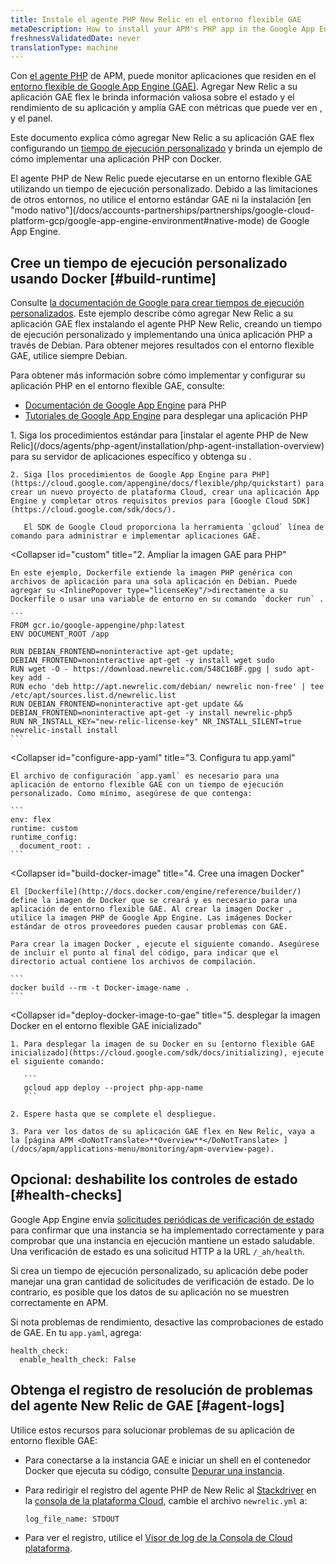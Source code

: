 ```yaml
---
title: Instale el agente PHP New Relic en el entorno flexible GAE
metaDescription: How to install your APM's PHP app in the Google App Engine (GAE) flexible environment.
freshnessValidatedDate: never
translationType: machine
---
```


Con [el agente PHP](/docs/agents/php-agent/getting-started/introduction-new-relic-php) de APM, puede monitor aplicaciones que residen en el [entorno flexible de Google App Engine (GAE)](https://cloud.google.com/appengine/docs/flexible/php/). Agregar New Relic a su aplicación GAE flex le brinda información valiosa sobre el estado y el rendimiento de su aplicación y amplía GAE con métricas que puede ver en [<InlinePopover type="apm"/>](/docs/apm/new-relic-apm/getting-started/introduction-new-relic-apm), [<InlinePopover type="browser"/>](/docs/browser/new-relic-browser/getting-started/introduction-new-relic-browser)y el panel.

Este documento explica cómo agregar New Relic a su aplicación GAE flex configurando un [tiempo de ejecución personalizado](https://cloud.google.com/appengine/docs/flexible/custom-runtimes/about-custom-runtimes) y brinda un ejemplo de cómo implementar una aplicación PHP con Docker.

<Callout variant="important">
  El agente PHP de New Relic puede ejecutarse en un entorno flexible GAE utilizando un tiempo de ejecución personalizado. Debido a las limitaciones de otros entornos, no utilice el entorno estándar GAE ni la instalación [en "modo nativo"](/docs/accounts-partnerships/partnerships/google-cloud-platform-gcp/google-app-engine-environment#native-mode) de Google App Engine.
</Callout>

## Cree un tiempo de ejecución personalizado usando Docker [#build-runtime]

Consulte [la documentación de Google para crear tiempos de ejecución personalizados](https://cloud.google.com/appengine/docs/flexible/custom-runtimes/build). Este ejemplo describe cómo agregar New Relic a su aplicación GAE flex instalando el agente PHP New Relic, creando un tiempo de ejecución personalizado y implementando una única aplicación PHP a través de Debian. Para obtener mejores resultados con el entorno flexible GAE, utilice siempre Debian.

Para obtener más información sobre cómo implementar y configurar su aplicación PHP en el entorno flexible GAE, consulte:

* [Documentación de Google App Engine](https://cloud.google.com/appengine/docs/flexible/php/) para PHP
* [Tutoriales de Google App Engine](https://cloud.google.com/appengine/docs/flexible/php/tutorials) para desplegar una aplicación PHP

<CollapserGroup>
  <Collapser
    id="setup-gae"
    title="1. Configure el proyecto GAE e instale dependencia"
  >
    1. Siga los procedimientos estándar para [instalar el agente PHP de New Relic](/docs/agents/php-agent/installation/php-agent-installation-overview) para su servidor de aplicaciones específico y obtenga su <InlinePopover type="licenseKey"/>.

    2. Siga [los procedimientos de Google App Engine para PHP](https://cloud.google.com/appengine/docs/flexible/php/quickstart) para crear un nuevo proyecto de plataforma Cloud, crear una aplicación App Engine y completar otros requisitos previos para [Google Cloud SDK](https://cloud.google.com/sdk/docs/).

       El SDK de Google Cloud proporciona la herramienta `gcloud` línea de comando para administrar e implementar aplicaciones GAE.
  </Collapser>

  <Collapser
    id="custom"
    title="2. Ampliar la imagen GAE para PHP"
  >
    En este ejemplo, Dockerfile extiende la imagen PHP genérica con archivos de aplicación para una sola aplicación en Debian. Puede agregar su <InlinePopover type="licenseKey"/>directamente a su Dockerfile o usar una variable de entorno en su comando `docker run` .

    ```
    FROM gcr.io/google-appengine/php:latest
    ENV DOCUMENT_ROOT /app

    RUN DEBIAN_FRONTEND=noninteractive apt-get update; DEBIAN_FRONTEND=noninteractive apt-get -y install wget sudo
    RUN wget -O - https://download.newrelic.com/548C16BF.gpg | sudo apt-key add -
    RUN echo 'deb http://apt.newrelic.com/debian/ newrelic non-free' | tee /etc/apt/sources.list.d/newrelic.list
    RUN DEBIAN_FRONTEND=noninteractive apt-get update && DEBIAN_FRONTEND=noninteractive apt-get -y install newrelic-php5
    RUN NR_INSTALL_KEY="new-relic-license-key" NR_INSTALL_SILENT=true newrelic-install install
    ```
  </Collapser>

  <Collapser
    id="configure-app-yaml"
    title="3. Configura tu app.yaml"
  >
    El archivo de configuración `app.yaml` es necesario para una aplicación de entorno flexible GAE con un tiempo de ejecución personalizado. Como mínimo, asegúrese de que contenga:

    ```
    env: flex
    runtime: custom
    runtime_config:
      document_root: .
    ```
  </Collapser>

  <Collapser
    id="build-docker-image"
    title="4. Cree una imagen Docker"
  >
    El [Dockerfile](http://docs.docker.com/engine/reference/builder/) define la imagen de Docker que se creará y es necesario para una aplicación de entorno flexible GAE. Al crear la imagen Docker , utilice la imagen PHP de Google App Engine. Las imágenes Docker estándar de otros proveedores pueden causar problemas con GAE.

    Para crear la imagen Docker , ejecute el siguiente comando. Asegúrese de incluir el punto al final del código, para indicar que el directorio actual contiene los archivos de compilación.

    ```
    docker build --rm -t Docker-image-name .
    ```
  </Collapser>

  <Collapser
    id="deploy-docker-image-to-gae"
    title="5. desplegar la imagen Docker en el entorno flexible GAE inicializado"
  >
    1. Para desplegar la imagen de su Docker en su [entorno flexible GAE inicializado](https://cloud.google.com/sdk/docs/initializing), ejecute el siguiente comando:

       ```
       gcloud app deploy --project php-app-name
       ```

    2. Espere hasta que se complete el despliegue.

    3. Para ver los datos de su aplicación GAE flex en New Relic, vaya a la [página APM <DoNotTranslate>**Overview**</DoNotTranslate> ](/docs/apm/applications-menu/monitoring/apm-overview-page).
  </Collapser>
</CollapserGroup>

<InstallFeedback/>

## Opcional: deshabilite los controles de estado [#health-checks]

Google App Engine envía [solicitudes periódicas de verificación de estado](https://cloud.google.com/appengine/docs/flexible/go/configuring-your-app-with-app-yaml#health_checks) para confirmar que una instancia se ha implementado correctamente y para comprobar que una instancia en ejecución mantiene un estado saludable. Una verificación de estado es una solicitud HTTP a la URL `/_ah/health`.

Si crea un tiempo de ejecución personalizado, su aplicación debe poder manejar una gran cantidad de solicitudes de verificación de estado. De lo contrario, es posible que los datos de su aplicación no se muestren correctamente en APM.

Si nota problemas de rendimiento, desactive las comprobaciones de estado de GAE. En tu `app.yaml`, agrega:

```
health_check:
  enable_health_check: False
```

## Obtenga el registro de resolución de problemas del agente New Relic de GAE [#agent-logs]

Utilice estos recursos para solucionar problemas de su aplicación de entorno flexible GAE:

* Para conectarse a la instancia GAE e iniciar un shell en el contenedor Docker que ejecuta su código, consulte [Depurar una instancia](https://cloud.google.com/appengine/docs/flexible/php/debugging-an-instance).

* Para redirigir el registro del agente PHP de New Relic al [Stackdriver](http://cloud.google.com/logging/docs/view/logs_viewer_v2) en la [consola de la plataforma Cloud](https://cloud.google.com/compute/docs/console), cambie el archivo `newrelic.yml` a:

  ```
  log_file_name: STDOUT
  ```

* Para ver el registro, utilice el [Visor de log de la Consola de Cloud plataforma](https://cloud.google.com/appengine/docs/flexible/php/writing-application-logs).